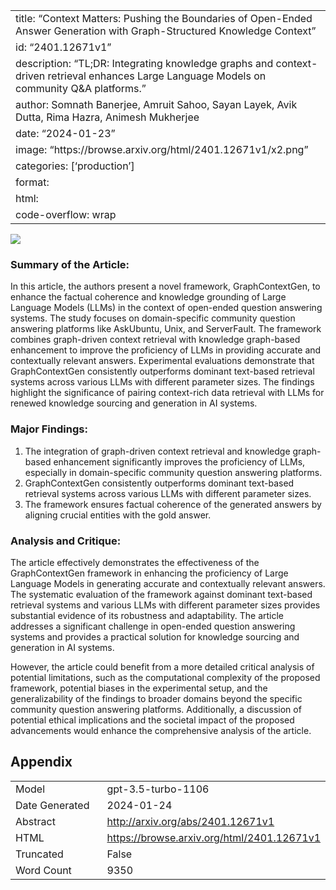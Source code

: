 
---
title: "Context Matters: Pushing the Boundaries of Open-Ended Answer Generation with Graph-Structured Knowledge Context"
id: "2401.12671v1"
description: "TL;DR: Integrating knowledge graphs and context-driven retrieval enhances Large Language Models on community Q&A platforms."
author: Somnath Banerjee, Amruit Sahoo, Sayan Layek, Avik Dutta, Rima Hazra, Animesh Mukherjee
date: "2024-01-23"
image: "https://browse.arxiv.org/html/2401.12671v1/x2.png"
categories: ['production']
format:
  html:
    code-overflow: wrap
---

![](https://browse.arxiv.org/html/2401.12671v1/x2.png)

### Summary of the Article:

In this article, the authors present a novel framework, GraphContextGen, to enhance the factual coherence and knowledge grounding of Large Language Models (LLMs) in the context of open-ended question answering systems. The study focuses on domain-specific community question answering platforms like AskUbuntu, Unix, and ServerFault. The framework combines graph-driven context retrieval with knowledge graph-based enhancement to improve the proficiency of LLMs in providing accurate and contextually relevant answers. Experimental evaluations demonstrate that GraphContextGen consistently outperforms dominant text-based retrieval systems across various LLMs with different parameter sizes. The findings highlight the significance of pairing context-rich data retrieval with LLMs for renewed knowledge sourcing and generation in AI systems.

### Major Findings:
1. The integration of graph-driven context retrieval and knowledge graph-based enhancement significantly improves the proficiency of LLMs, especially in domain-specific community question answering platforms.
2. GraphContextGen consistently outperforms dominant text-based retrieval systems across various LLMs with different parameter sizes.
3. The framework ensures factual coherence of the generated answers by aligning crucial entities with the gold answer.

### Analysis and Critique:

The article effectively demonstrates the effectiveness of the GraphContextGen framework in enhancing the proficiency of Large Language Models in generating accurate and contextually relevant answers. The systematic evaluation of the framework against dominant text-based retrieval systems and various LLMs with different parameter sizes provides substantial evidence of its robustness and adaptability. The article addresses a significant challenge in open-ended question answering systems and provides a practical solution for knowledge sourcing and generation in AI systems.

However, the article could benefit from a more detailed critical analysis of potential limitations, such as the computational complexity of the proposed framework, potential biases in the experimental setup, and the generalizability of the findings to broader domains beyond the specific community question answering platforms. Additionally, a discussion of potential ethical implications and the societal impact of the proposed advancements would enhance the comprehensive analysis of the article.

## Appendix

|          |          |
|----------|----------|
| Model     | gpt-3.5-turbo-1106       |
| Date Generated     | 2024-01-24       |
| Abstract | [http://arxiv.org/abs/2401.12671v1](http://arxiv.org/abs/2401.12671v1)        |
| HTML     | [https://browse.arxiv.org/html/2401.12671v1](https://browse.arxiv.org/html/2401.12671v1)       |
| Truncated       | False       |
| Word Count       | 9350       |